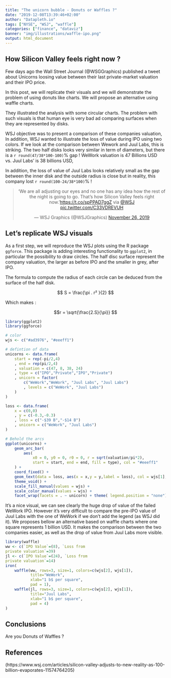 ```yaml
---
title: "The unicorn bubble - Donuts or Waffles ?"
date: "2019-12-08T13:39:46+02:00"
author: "Datapleth.io"
tags: ["NYSE", "WSJ", "waffle"]
categories: ["finance", "dataviz"]
banner: "img/illustrations/waffle-ipo.png"
output: html_document
---
```




## How Silicon Valley feels right now ?

Few days ago the Wall Street Journal (@WSGGraphics) published a tweet about 
Unicorns loosing value between their last private-market valuation and their
IPO price. 

In this post, we will replicate their visuals and we will demonstrate the 
problem of using donuts like charts. We will propose an alternative using
waffle charts.

They illustrated the analysis with some circular charts. The problem with such
visuals is that human eye is very bad ad comparing surfaces when they are 
represented by disks.

WSJ objective was to present a comparison of these companies valuation, 
In addition, WSJ wanted to illustrate the loss of value during IPO
using two colors. If we look at the comparison between Wework
and Juul Labs, this is striking. The two half disks looks very similar in term
of diameters, but there is a `r round(47/38*100-100)`% gap ! WeWork valuation is
47 Billions USD vs. Juul Labs' is 38 billions USD,

In addition, the loss of value of Juul Labs looks relatively small as the gap 
between the inner disk and the outside radius is close but in reality, this
company lost `r round(100-24/38*100)`% !


<center>
<blockquote class="twitter-tweet"><p lang="en" dir="ltr">‘We are all adjusting our eyes and no one has any idea how the rest of the night is going to go. That’s how Silicon Valley feels right now.’<a href="https://t.co/spPPAD7ggZ">https://t.co/spPPAD7ggZ</a> via <a href="https://twitter.com/WSJ?ref_src=twsrc%5Etfw">@WSJ</a> <a href="https://t.co/C33VDREVUH">pic.twitter.com/C33VDREVUH</a></p>&mdash; WSJ Graphics (@WSJGraphics) <a href="https://twitter.com/WSJGraphics/status/1199347440559648774?ref_src=twsrc%5Etfw">November 26, 2019</a></blockquote> <script async src="https://platform.twitter.com/widgets.js" charset="utf-8"></script>
</center>


## Let's replicate WSJ visuals

As a first step, we will reproduce the WSJ plots using the R package `ggforce`.
This package is adding interesting functionality to `ggplot2`, in particular
the possibility to draw circles. The half disc surface represent the company
valuation, the larger as before IPO and the smaller in grey, after IPO.

The formula to compute the radius of each circle can be deduced from the surface
of the half disk.

$$ S = \frac{\pi . r² }{2} $$  

Which makes :

$$r = \sqrt{\frac{2.S}{\pi}} $$



```r
library(ggplot2)
library(ggforce)

# color 
wjs <- c("#ad3976", "#eeeff1")

# defintion of data
unicorns <- data.frame(
    start = rep(-pi/2,4)
    , end = rep(pi/2,4)
    , valuation = c(47, 8, 38, 24)
    , type = c("IPO","Private","IPO","Private")
    , unicorn = factor(
        c("WeWork","WeWork", "Juul Labs", "Juul Labs")
        , levels = c("WeWork", "Juul Labs")
    )
)

loss <- data.frame(
    x = c(0,0)
    , y = c(-0.3,-0.3)
    , loss = c("-$39 B","-$14 B")
    , unicorn = c("WeWork", "Juul Labs")
)

# Behold the arcs
ggplot(unicorns) +
    geom_arc_bar(
        aes(
            x0 = 0, y0 = 0, r0 = 0, r = sqrt(valuation/pi*2),
            start = start, end = end, fill = type), col = "#eeeff1"
    ) + 
    coord_fixed() +
    geom_text(data = loss, aes(x = x,y = y,label = loss), col = wjs[1], fontface = "bold") +
    theme_void() +
    scale_fill_manual(values = wjs) +
    scale_color_manual(values = wjs) +
    facet_wrap(facets = . ~ unicorn) + theme( legend.position = "none")

```


It's a nice visual, we can see clearly the huge drop of value of the failed 
WeWork IPO. However it's very difficult to compare the pre-IPO value of Juul 
Labs with the one of WeWork if we don't add the legend (as WSJ did it). We
proposes bellow an alternative based on waffle charts where one square 
represents 1 billion USD. It makes the comparison between the two companies 
easier, as well as the drop of value from Juul Labs more visible.


```r
library(waffle)
ww <- c(`IPO Value`=(8), `Loss from
private valuation`=39)
jl <- c(`IPO Value`=(24), `Loss from
private valuation`=14)
iron(
    waffle(ww, rows=3, size=1, colors=c(wjs[2], wjs[1]), 
           title="WeWork", 
           xlab="1 b$ per square",
           pad = 1),
    waffle(jl, rows=3, size=1, colors=c(wjs[2], wjs[1]), 
           title="Juul Labs", 
           xlab="1 b$ per square",
           pad = 4)
)
```


## Conclusions

Are you Donuts of Waffles ?


## References

(https://www.wsj.com/articles/silicon-valley-adjusts-to-new-reality-as-100-billion-evaporates-11574764205)